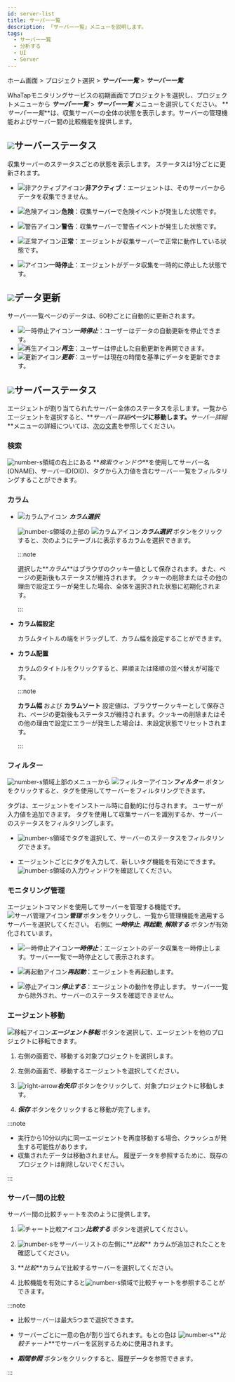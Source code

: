 ```yaml
---
id: server-list
title: サーバー一覧
description: 「サーバー一覧」メニューを説明します。
tags:
  - サーバー一覧
  - 分析する
  - UI
  - Server
---
```


ホーム画面 > プロジェクト選択 > **_サーバー一覧_** > **_サーバー一覧_**

WhaTapモニタリングサービスの初期画面でプロジェクトを選択し、プロジェクトメニューから **_サーバー一覧_** > **_サーバー一覧_** メニューを選択してください。 **_サーバー一覧_**は、収集サーバーの全体の状態を表示します。サーバーの管理機能およびサーバー間の比較機能を提供します。

<ImgLang img='server-list.png' desc='サーバーリスト'/>

## ![](/img/number-01.png)サーバーステータス

収集サーバーのステータスごとの状態を表示します。 ステータスは1分ごとに更新されます。

-   ![非アクティブアイコン](/img/ico-disable-agent.svg)**非アクティブ**：エージェントは、そのサーバーからデータを収集できません。

-   ![危険アイコン](/img/ic-warning-critical.svg)**危険**：収集サーバーで危険イベントが発生した状態です。

-   ![警告アイコン](/img/ic-warning-filled.svg)**警告**：収集サーバーで警告イベントが発生した状態です。

-   ![正常アイコン](/img/ic-check-circle-filled.svg)**正常**：エージェントが収集サーバーで正常に動作している状態です。

-   ![アイコン](/img/ic-s-pause.svg)**一時停止**：エージェントがデータ収集を一時的に停止した状態です。

## ![](/img/number-02.png)データ更新

サーバー一覧ページのデータは、60秒ごとに自動的に更新されます。

-   ![一時停止アイコン](/img/ic-s-pause.svg)**_一時停止_**：ユーザーはデータの自動更新を停止できます。 
-   ![再生アイコン](/img/ic-play-grn.svg)**_再生_**：ユーザーは停止した自動更新を再開できます。
-   ![更新アイコン](/img/ic-refresh2.svg)**_更新_**：ユーザーは現在の時間を基準にデータを更新できます。

## ![](/img/number-03.png)サーバーステータス

エージェントが割り当てられたサーバー全体のステータスを示します。一覧からエージェントを選択すると、**_サーバー詳細_**ページに移動します。**_サーバー詳細_**メニューの詳細については、[次の文書](server-detail)を参照してください。

### 検索

![number-s](/img/number-03.png)領域の右上にある **_検索ウィンドウ_**を使用してサーバー名(ONAME)、サーバーID(OID)、タグから入力値を含むサーバー一覧をフィルタリングすることができます。

### カラム

-   ![カラムアイコン](/img/ic-column.svg) **_カラム選択_**

    ![number-s](/img/number-03.png)領域の上部の ![カラムアイコン](/img/ic-column.svg)**_カラム選択_** ボタンをクリックすると、次のようにテーブルに表示するカラムを選択できます。

    <ImgLang img='server-list-cl.png' desc='サーバーリストカラム'/>

    :::note

    選択した**_カラム_**はブラウザのクッキー値として保存されます。また、ページの更新後もステータスが維持されます。 クッキーの削除またはその他の理由で設定エラーが発生した場合、全体を選択された状態に初期化されます。

    :::

-   **カラム幅設定**

    カラムタイトルの端をドラッグして、カラム幅を設定することができます。

-   **カラム配置**

    カラムのタイトルをクリックすると、昇順または降順の並べ替えが可能です。

    :::note

    **カラム幅** および **カラムソート** 設定値は、ブラウザークッキーとして保存され、ページの更新後もステータスが維持されます。クッキーの削除またはその他の理由で設定にエラーが発生した場合は、未設定状態でリセットされます。

    :::

### フィルター

![number-s](/img/number-03.png)領域上部のメニューから ![フィルターアイコン](/img/ico-filter.svg)**_フィルター_** ボタンをクリックすると、タグを使用してサーバーをフィルタリングできます。 

タグは、エージェントをインストール時に自動的に付与されます。 ユーザーが入力値を追加できます。 タグを使用して収集サーバーを識別するか、サーバーのステータスをフィルタリングします。

<ImgLang img='server-list-filter.png' desc='サーバーリストフィルター'/>

-   ![number-s](/img/number-04.png)領域でタグを選択して、サーバーのステータスをフィルタリングできます。 

-   エージェントごとにタグを入力して、新しいタグ機能を有効にできます。![number-s](/img/number-05.png)領域の入力ウィンドウを確認してください。

### モニタリング管理

エージェントコマンドを使用してサーバーを管理する機能です。 ![サーバ管理アイコン](/img/ico-setting.svg)**_管理_** ボタンをクリックし、一覧から管理機能を適用するサーバーを選択してください。 右側に **_一時停止_**, **_再起動_**, **_解除する_** ボタンが有効化されています。

-   ![一時停止アイコン](/img/ic-s-pause.svg)**_一時停止_**：エージェントのデータ収集を一時停止します。サーバー一覧で一時停止として表示されます。

-   ![再起動アイコン](/img/ic-caret-right.svg)**_再起動_**：エージェントを再起動します。

-   ![停止アイコン](/img/ic-delete-critical.svg)**_停止する_**：エージェントの動作を停止します。 サーバー一覧から除外され、サーバーのステータスを確認できません。

### エージェント移動

![移転アイコン](/img/ic-swap.svg)**_エージェント移転_** ボタンを選択して、エージェントを他のプロジェクトに移転できます。

<ImgLang img='server-list-agent-transfer.png' desc='サーバーリストエージェント移動'/>

1.  右側の画面で、移動する対象プロジェクトを選択します。

2.  左側の画面で、移動するエージェントを選択してください。

3.  ![right-arrow](/img/right-arrow.svg)**_右矢印_** ボタンをクリックして、対象プロジェクトに移動します。

4.  **_保存_** ボタンをクリックすると移動が完了します。

:::note

-   実行から10分以内に同一エージェントを再度移動する場合、クラッシュが発生する可能性があります。 
-   収集されたデータは移動されません。 履歴データを参照するために、既存のプロジェクトは削除しないでください。

:::

### サーバー間の比較

サーバー間の比較チャートを次のように提供します。 

<ImgLang img='server-list-compare.png' desc='サーバー間の比較'/>

1.  ![チャート比較アイコン](/img/ic-multiline-chart2.svg)**_比較する_** ボタンを選択してください。

2.  ![number-s](/img/number-06.png)をサーバーリストの左側に**_比較_** カラムが追加されたことを確認してください。

3.  **_比較_**カラムで比較するサーバーを選択してください。

4.  比較機能を有効にすると![number-s](/img/ic-number-07.svg)領域で比較チャートを参照することができます。

:::note

-   比較サーバーは最大5つまで選択できます。

-   サーバーごとに一意の色が割り当てられます。もとの色は ![number-s](/img/ic-number-07.svg)**_比較チャート_**でサーバーを区別するために使用されます。

-   **_期間参照_** ボタンをクリックすると、履歴データを参照できます。

:::
